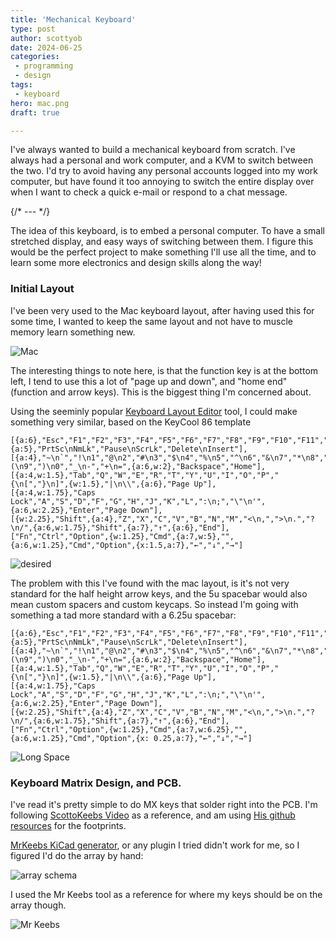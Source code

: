 ```yaml
---
title: 'Mechanical Keyboard'
type: post
author: scottyob
date: 2024-06-25
categories:
 - programming
 - design
tags:
 - keyboard
hero: mac.png
draft: true

---
```

I've always wanted to build a mechanical keyboard from scratch.  I've always had a personal and work computer, and a KVM to switch between the two.  I'd try to avoid having any personal accounts logged into my work computer, but have found it too annoying to switch the entire display over when I want to check a quick e-mail or respond to a chat message.

{/* --- */}

The idea of this keyboard, is to embed a personal computer.  To have a small stretched display, and easy ways of switching between them.  I figure this would be the perfect project to make something I'll use all the time, and to learn some more electronics and design skills along the way!

### Initial Layout

I've been very used to the Mac keyboard layout, after having used this for some time, I wanted to keep the same layout and not have to muscle memory learn something new. 

![Mac](mac.png)

The interesting things to note here, is that the function key is at the bottom left, I tend to use this a lot of "page up and down", and "home end" (function and arrow keys).  This is the biggest thing I'm concerned about.

Using the seeminly popular [Keyboard Layout Editor](http://www.keyboard-layout-editor.com/) tool, I could make something very similar, based on the KeyCool 86 template

```
[{a:6},"Esc","F1","F2","F3","F4","F5","F6","F7","F8","F9","F10","F11","F12",{a:5},"PrtSc\nNmLk","Pause\nScrLk","Delete\nInsert"],
[{a:4},"~\n`","!\n1","@\n2","#\n3","$\n4","%\n5","^\n6","&\n7","*\n8","(\n9",")\n0","_\n-","+\n=",{a:6,w:2},"Backspace","Home"],
[{a:4,w:1.5},"Tab","Q","W","E","R","T","Y","U","I","O","P","{\n[","}\n]",{w:1.5},"|\n\\",{a:6},"Page Up"],
[{a:4,w:1.75},"Caps Lock","A","S","D","F","G","H","J","K","L",":\n;","\"\n'",{a:6,w:2.25},"Enter","Page Down"],
[{w:2.25},"Shift",{a:4},"Z","X","C","V","B","N","M","<\n,",">\n.","?\n/",{a:6,w:1.75},"Shift",{a:7},"↑",{a:6},"End"],
["Fn","Ctrl","Option",{w:1.25},"Cmd",{a:7,w:5},"",{a:6,w:1.25},"Cmd","Option",{x:1.5,a:7},"←","↓","→"]
```
![desired](desired.png)

The problem with this I've found with the mac layout, is it's not very standard for the half height arrow keys, and the 5u spacebar would also mean custom spacers and custom keycaps.  So instead I'm going with something a tad more standard with a 6.25u spacebar:

```
[{a:6},"Esc","F1","F2","F3","F4","F5","F6","F7","F8","F9","F10","F11","F12",{a:5},"PrtSc\nNmLk","Pause\nScrLk","Delete\nInsert"],
[{a:4},"~\n`","!\n1","@\n2","#\n3","$\n4","%\n5","^\n6","&\n7","*\n8","(\n9",")\n0","_\n-","+\n=",{a:6,w:2},"Backspace","Home"],
[{a:4,w:1.5},"Tab","Q","W","E","R","T","Y","U","I","O","P","{\n[","}\n]",{w:1.5},"|\n\\",{a:6},"Page Up"],
[{a:4,w:1.75},"Caps Lock","A","S","D","F","G","H","J","K","L",":\n;","\"\n'",{a:6,w:2.25},"Enter","Page Down"],
[{w:2.25},"Shift",{a:4},"Z","X","C","V","B","N","M","<\n,",">\n.","?\n/",{a:6,w:1.75},"Shift",{a:7},"↑",{a:6},"End"],
["Fn","Ctrl","Option",{w:1.25},"Cmd",{a:7,w:6.25},"",{a:6,w:1.25},"Cmd","Option",{x: 0.25,a:7},"←","↓","→"]
```
![Long Space](long_space.png)


### Keyboard Matrix Design, and PCB.

I've read it's pretty simple to do MX keys that solder right into the PCB.  I'm following [ScottoKeebs Video](https://www.youtube.com/watch?v=8WXpGTIbxlQ) as a reference, and am using [His github resources](https://github.com/joe-scotto/scottokeebs/tree/main/Extras/ScottoKicad) for the footprints.

[MrKeebs KiCad generator](https://builder.mrkeebs.com/), or any plugin I tried didn't work for me, so I figured I'd do the array by hand:

![array schema](schema_array.png)

I used the Mr Keebs tool as a reference for where my keys should be on the array though.

![Mr Keebs](mr_keebs.png)
